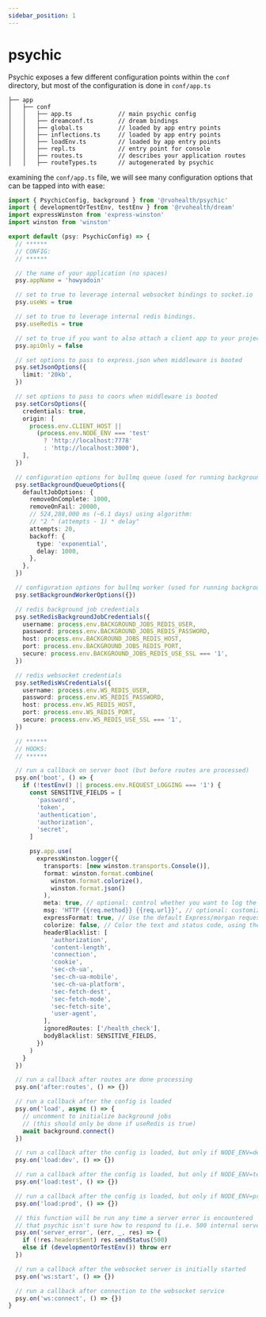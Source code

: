 ```yaml
---
sidebar_position: 1
---
```


# psychic

Psychic exposes a few different configuration points within the `conf` directory, but most of the configuration is done in `conf/app.ts`

```
├── app
│   ├── conf
│   │   ├── app.ts             // main psychic config
│   │   ├── dreamconf.ts       // dream bindings
│   │   ├── global.ts          // loaded by app entry points
│   │   ├── inflections.ts     // loaded by app entry points
│   │   ├── loadEnv.ts         // loaded by app entry points
│   │   ├── repl.ts            // entry point for console
│   │   ├── routes.ts          // describes your application routes
│   │   ├── routeTypes.ts      // autogenerated by psychic
```

examining the `conf/app.ts` file, we will see many configuration options that can be tapped into with ease:

```ts
import { PsychicConfig, background } from '@rvohealth/psychic'
import { developmentOrTestEnv, testEnv } from '@rvohealth/dream'
import expressWinston from 'express-winston'
import winston from 'winston'

export default (psy: PsychicConfig) => {
  // ******
  // CONFIG:
  // ******

  // the name of your application (no spaces)
  psy.appName = 'howyadoin'

  // set to true to leverage internal websocket bindings to socket.io
  psy.useWs = true

  // set to true to leverage internal redis bindings.
  psy.useRedis = true

  // set to true if you want to also attach a client app to your project.
  psy.apiOnly = false

  // set options to pass to express.json when middleware is booted
  psy.setJsonOptions({
    limit: '20kb',
  })

  // set options to pass to coors when middleware is booted
  psy.setCorsOptions({
    credentials: true,
    origin: [
      process.env.CLIENT_HOST ||
        (process.env.NODE_ENV === 'test'
          ? 'http://localhost:7778'
          : 'http://localhost:3000'),
    ],
  })

  // configuration options for bullmq queue (used for running background jobs in redis)
  psy.setBackgroundQueueOptions({
    defaultJobOptions: {
      removeOnComplete: 1000,
      removeOnFail: 20000,
      // 524,288,000 ms (~6.1 days) using algorithm:
      // "2 ^ (attempts - 1) * delay"
      attempts: 20,
      backoff: {
        type: 'exponential',
        delay: 1000,
      },
    },
  })

  // configuration options for bullmq worker (used for running background jobs in redis)
  psy.setBackgroundWorkerOptions({})

  // redis background job credentials
  psy.setRedisBackgroundJobCredentials({
    username: process.env.BACKGROUND_JOBS_REDIS_USER,
    password: process.env.BACKGROUND_JOBS_REDIS_PASSWORD,
    host: process.env.BACKGROUND_JOBS_REDIS_HOST,
    port: process.env.BACKGROUND_JOBS_REDIS_PORT,
    secure: process.env.BACKGROUND_JOBS_REDIS_USE_SSL === '1',
  })

  // redis websocket credentials
  psy.setRedisWsCredentials({
    username: process.env.WS_REDIS_USER,
    password: process.env.WS_REDIS_PASSWORD,
    host: process.env.WS_REDIS_HOST,
    port: process.env.WS_REDIS_PORT,
    secure: process.env.WS_REDIS_USE_SSL === '1',
  })

  // ******
  // HOOKS:
  // ******

  // run a callback on server boot (but before routes are processed)
  psy.on('boot', () => {
    if (!testEnv() || process.env.REQUEST_LOGGING === '1') {
      const SENSITIVE_FIELDS = [
        'password',
        'token',
        'authentication',
        'authorization',
        'secret',
      ]

      psy.app.use(
        expressWinston.logger({
          transports: [new winston.transports.Console()],
          format: winston.format.combine(
            winston.format.colorize(),
            winston.format.json()
          ),
          meta: true, // optional: control whether you want to log the meta data about the request (default to true)
          msg: 'HTTP {{req.method}} {{req.url}}', // optional: customize the default logging message. E.g. "{{res.statusCode}} {{req.method}} {{res.responseTime}}ms {{req.url}}"
          expressFormat: true, // Use the default Express/morgan request formatting. Enabling this will override any msg if true. Will only output colors with colorize set to true
          colorize: false, // Color the text and status code, using the Express/morgan color palette (text: gray, status: default green, 3XX cyan, 4XX yellow, 5XX red).
          headerBlacklist: [
            'authorization',
            'content-length',
            'connection',
            'cookie',
            'sec-ch-ua',
            'sec-ch-ua-mobile',
            'sec-ch-ua-platform',
            'sec-fetch-dest',
            'sec-fetch-mode',
            'sec-fetch-site',
            'user-agent',
          ],
          ignoredRoutes: ['/health_check'],
          bodyBlacklist: SENSITIVE_FIELDS,
        })
      )
    }
  })

  // run a callback after routes are done processing
  psy.on('after:routes', () => {})

  // run a callback after the config is loaded
  psy.on('load', async () => {
    // uncomment to initialize background jobs
    // (this should only be done if useRedis is true)
    await background.connect()
  })

  // run a callback after the config is loaded, but only if NODE_ENV=development
  psy.on('load:dev', () => {})

  // run a callback after the config is loaded, but only if NODE_ENV=test
  psy.on('load:test', () => {})

  // run a callback after the config is loaded, but only if NODE_ENV=prod
  psy.on('load:prod', () => {})

  // this function will be run any time a server error is encountered
  // that psychic isn't sure how to respond to (i.e. 500 internal server errors)
  psy.on('server_error', (err, _, res) => {
    if (!res.headersSent) res.sendStatus(500)
    else if (developmentOrTestEnv()) throw err
  })

  // run a callback after the websocket server is initially started
  psy.on('ws:start', () => {})

  // run a callback after connection to the websocket service
  psy.on('ws:connect', () => {})
}
```
